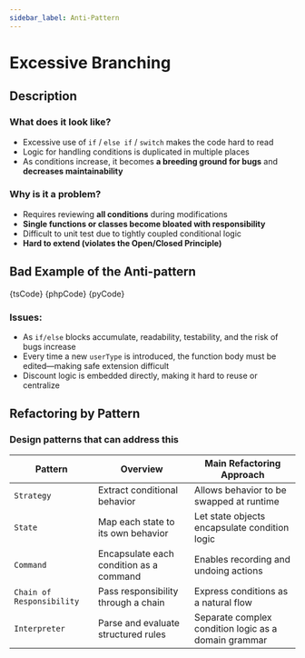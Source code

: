 ```yaml
---
sidebar_label: Anti-Pattern
---
```




# Excessive Branching

## Description

### What does it look like?

- Excessive use of `if` / `else if` / `switch` makes the code hard to read
- Logic for handling conditions is duplicated in multiple places
- As conditions increase, it becomes **a breeding ground for bugs** and **decreases maintainability**

### Why is it a problem?

- Requires reviewing **all conditions** during modifications
- **Single functions or classes become bloated with responsibility**
- Difficult to unit test due to tightly coupled conditional logic
- **Hard to extend (violates the Open/Closed Principle)**

## Bad Example of the Anti-pattern

<Tabs groupId="language">
  <TabItem value="ts" label="TypeScript">
    <CodeBlock language="ts">{tsCode}</CodeBlock>
  </TabItem>
  <TabItem value="php" label="PHP">
    <CodeBlock language="php">{phpCode}</CodeBlock>
  </TabItem>
  <TabItem value="python" label="Python">
    <CodeBlock language="python">{pyCode}</CodeBlock>
  </TabItem>
</Tabs>

### Issues:

- As `if/else` blocks accumulate, readability, testability, and the risk of bugs increase
- Every time a new `userType` is introduced, the function body must be edited—making safe extension difficult
- Discount logic is embedded directly, making it hard to reuse or centralize

## Refactoring by Pattern

### Design patterns that can address this

| Pattern                   | Overview                                | Main Refactoring Approach                            |
| ------------------------- | --------------------------------------- | ---------------------------------------------------- |
| `Strategy`                | Extract conditional behavior            | Allows behavior to be swapped at runtime             |
| `State`                   | Map each state to its own behavior      | Let state objects encapsulate condition logic        |
| `Command`                 | Encapsulate each condition as a command | Enables recording and undoing actions                |
| `Chain of Responsibility` | Pass responsibility through a chain     | Express conditions as a natural flow                 |
| `Interpreter`             | Parse and evaluate structured rules     | Separate complex condition logic as a domain grammar |
